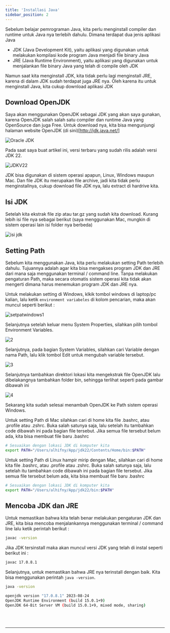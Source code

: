 ```yaml
---
title: 'Installasi Java'
sidebar_position: 2
---
```


Sebelum belajar pemrograman Java, kita perlu menginstall compiler dan runtime untuk Java nya terlebih dahulu. Dimana terdapat dua jenis aplikasi Java

- JDK (Java Development Kit), yaitu aplikasi yang digunakan untuk melakukan kompilasi kode program Java menjadi file binary Java
- JRE (Java Runtime Environment), yaitu aplikasi yang digunakan untuk menjalankan file binary Java yang telah di compile oleh JDK

Namun saat kita menginstall JDK, kita tidak perlu lagi menginstall JRE, karena di dalam JDK sudah terdapat juga JRE nya. Oleh karena itu untuk menginstall Java, kita cukup download aplikasi JDK

## Download OpenJDK

Saya akan menggunakan OpenJDK sebagai JDK yang akan saya gunakan, karena OpenJDK salah salah satu compiler dan runtime Java yang OpenSource dan juga Free. Untuk download nya, kita bisa mengunjungi halaman website OpenJDK (di sini)[http://jdk.java.net/]

![Oracle JDK](/img/java/oracel-jdk.png)

Pada saat saya buat artikel ini, versi terbaru yang sudah rilis adalah versi JDK 22.

![JDKV22](/img/java/jdk-v22.png)

JDK bisa digunakan di sistem operasi apapun, Linux, Windows maupun Mac. Dan file JDK itu merupakan file archive, jadi kita tidak perlu menginstallnya, cukup download file JDK nya, lalu extract di hardrive kita.

## Isi JDK

Setelah kita ekstrak file zip atau tar.gz yang sudah kita download. Kurang lebih isi file nya sebagai berikut (saya menggunakan Mac, mungkin di sistem operasi lain isi folder nya berbeda)

![isi jdk](/img/java/isi-jdk.png)

## Setting Path

Sebelum kita menggunakan Java, kita perlu melakukan setting Path terlebih dahulu. Tujuannya adalah agar kita bisa mengakses program JDK dan JRE dari mana saja menggunakan terminal / command line. Tanpa melakukan pengaturan Path, maka secara otomatis sistem operasi kita tidak akan mengerti dimana harus menemukan program JDK dan JRE nya. 


<Tabs>
  <TabItem value="windows" label="Windows">


Untuk melakukan setting di Windows, klkik tombol windows di laptop/pc kalian, lalu ketik `environment variabeles` di kolom pencarian, maka akan muncul seperti berikut : 


![setpatwindows1](/img/java/envoronment-variables.png)

Selanjutnya setelah keluar menu System Properties, silahkan pilih tombol Environment Variables.

![2](/img/java/properties.png)

Selanjutnya, pada bagian System Variables, silahkan cari Variable dengan nama Path, lalu klik tombol Edit untuk mengubah variable tersebut.

![3](/img/java/windows-3.png)

Selanjutnya tambahkan direktori lokasi kita mengekstrak file OpenJDK lalu dibelakangnya tambahkan folder bin, sehingga terlihat seperti pada gambar dibawah ini

![4](/img/java/windows-4.png)

Sekarang kita sudah selesai menambah OpenJDK ke Path sistem operasi Windows.

  </TabItem>
  <TabItem value="mac" label="Mac">

Untuk setting Path di Mac silahkan cari di home kita file .bashrc, atau .profile atau .zshrc. Buka salah satunya saja, lalu setelah itu tambahkan code dibawah ini pada bagian file tersebut. Jika semua file tersebut belum ada, kita bisa membuat file baru .bashrc

```bash
# Sesuaikan dengan lokasi JDK di komputer kita
export PATH="/Users/alhifny/App/jdk22/Contents/Home/bin:$PATH"
```





  </TabItem>
  <TabItem value="linux" label="Linux" default>

Untuk setting Path di Linux hampir mirip dengan Mac, silahkan cari di home kita file .bashrc, atau .profile atau .zshrc. Buka salah satunya saja, lalu setelah itu tambahkan code dibawah ini pada bagian file tersebut. Jika semua file tersebut belum ada, kita bisa membuat file baru .bashrc

```bash
# Sesuaikan dengan lokasi JDK di komputer kita
export PATH="/Users/alhifny/App/jdk22/bin:$PATH"
```

  </TabItem>
</Tabs>

## Mencoba JDK dan JRE

Untuk memastikan bahwa kita telah benar melakukan pengaturan JDK dan JRE, kita bisa mencoba menjalankannya menggunakan terminal / command line lalu ketik perintah berikut : 

```bash title="CMD"
javac -version
```
Jika JDK tersinstall maka akan muncul versi JDK yang telah di instal seperti berikut ini : 

```bash title="OUTPUT"
javac 17.0.8.1
```

Selanjutnya, untuk memastikan bahwa JRE nya terinstall dengan baik. Kita bisa menggunakan perintah `java -version`.

```bash title="CMD"
java -version
```

```bash title="OUTPUT"
openjdk version "17.0.8.1" 2023-08-24
OpenJDK Runtime Environment (build 15.0.1+9)
OpenJDK 64-Bit Server VM (build 15.0.1+9, mixed mode, sharing)
```

<br /><br /><hr />


<GiscusComments categoryId="DIC_kwDOKmYCJs4CahRs" dataRepo="R_kgDOKmYCJg" />